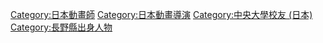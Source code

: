 [[Category:日本動畫師|Category:日本動畫師]]
[[Category:日本動畫導演|Category:日本動畫導演]]
[[Category:中央大學校友_(日本)|Category:中央大學校友 (日本)]]
[[Category:長野縣出身人物|Category:長野縣出身人物]]